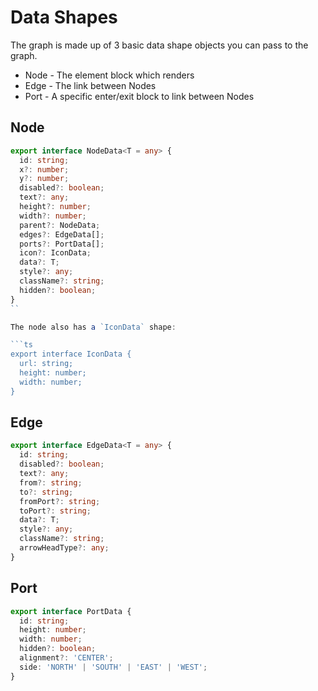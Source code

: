 
<Meta title="Docs/Data Shapes" />

# Data Shapes
The graph is made up of 3 basic data shape objects you
can pass to the graph.

- Node - The element block which renders
- Edge - The link between Nodes
- Port - A specific enter/exit block to link between Nodes

## Node
```ts
export interface NodeData<T = any> {
  id: string;
  x?: number;
  y?: number;
  disabled?: boolean;
  text?: any;
  height?: number;
  width?: number;
  parent?: NodeData;
  edges?: EdgeData[];
  ports?: PortData[];
  icon?: IconData;
  data?: T;
  style?: any;
  className?: string;
  hidden?: boolean;
}
``

The node also has a `IconData` shape:

```ts
export interface IconData {
  url: string;
  height: number;
  width: number;
}
```

## Edge
```ts
export interface EdgeData<T = any> {
  id: string;
  disabled?: boolean;
  text?: any;
  from?: string;
  to?: string;
  fromPort?: string;
  toPort?: string;
  data?: T;
  style?: any;
  className?: string;
  arrowHeadType?: any;
}
```

## Port
```ts
export interface PortData {
  id: string;
  height: number;
  width: number;
  hidden?: boolean;
  alignment?: 'CENTER';
  side: 'NORTH' | 'SOUTH' | 'EAST' | 'WEST';
}
```
